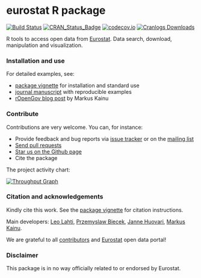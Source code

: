 eurostat R package
======

<!--[![Stories in Ready](https://badge.waffle.io/ropengov/eurostat.png?label=TODO)](http://waffle.io/ropengov/eurostat)-->

[![Build Status](https://travis-ci.org/rOpenGov/eurostat.svg?branch=master)](https://travis-ci.org/rOpenGov/eurostat)
[![CRAN_Status_Badge](http://www.r-pkg.org/badges/version/eurostat)](http://cran.r-project.org/package=eurostat)
[![codecov.io](https://codecov.io/github/rOpenGov/eurostat/coverage.svg?branch=master)](https://codecov.io/github/rOpenGov/eurostat?branch=master)
[![Cranlogs Downloads](http://cranlogs.r-pkg.org/badges/grand-total/eurostat)](http://cran.r-project.org/package=eurostat)


R tools to access open data from [Eurostat](http://ec.europa.eu/eurostat). Data search, download, manipulation and visualization.

### Installation and use

For detailed examples, see:

 * [package vignette](https://github.com/rOpenGov/eurostat/blob/master/vignettes/eurostat_tutorial.md) for installation and standard use
 * [journal manuscript](https://github.com/rOpenGov/eurostat/blob/master/vignettes/2015-RJournal/lahti-huovari-kainu-biecek.md) with reproducible examples
 * [rOpenGov blog post](http://ropengov.github.io/r/2015/05/01/eurostat-package-examples/) by Markus Kainu


### Contribute

Contributions are very welcome. You can, for instance:

  * Provide feedback and bug reports via [issue tracker](https://github.com/ropengov/eurostat/issues) or on the [mailing list](https://github.com/rOpenGov/eurostat/blob/master/DESCRIPTION)
  * [Send pull requests](https://github.com/ropengov/eurostat/)
  * [Star us on the Github page](https://github.com/ropengov/eurostat)
  * Cite the package

The project activity chart:

[![Throughput Graph](https://graphs.waffle.io/rOpenGov/eurostat/throughput.svg)](https://waffle.io/rOpenGov/eurostat/metrics/throughput)


### Citation and acknowledgements

Kindly cite this work. See the [package
vignette](https://github.com/rOpenGov/eurostat/blob/master/vignettes/eurostat_tutorial.md)
for citation instructions.

Main developers: [Leo Lahti](https://github.com/antagomir),
[Przemyslaw Biecek](https://github.com/pbiecek), [Janne
Huovari](https://github.com/jhuovari), [Markus
Kainu](https://github.com/muuankarski).

We are grateful to all
[contributors](https://github.com/rOpenGov/eurostat/graphs/contributors)
and [Eurostat](http://ec.europa.eu/eurostat/) open data portal!


### Disclaimer

This package is in no way officially related to or endorsed by Eurostat.

